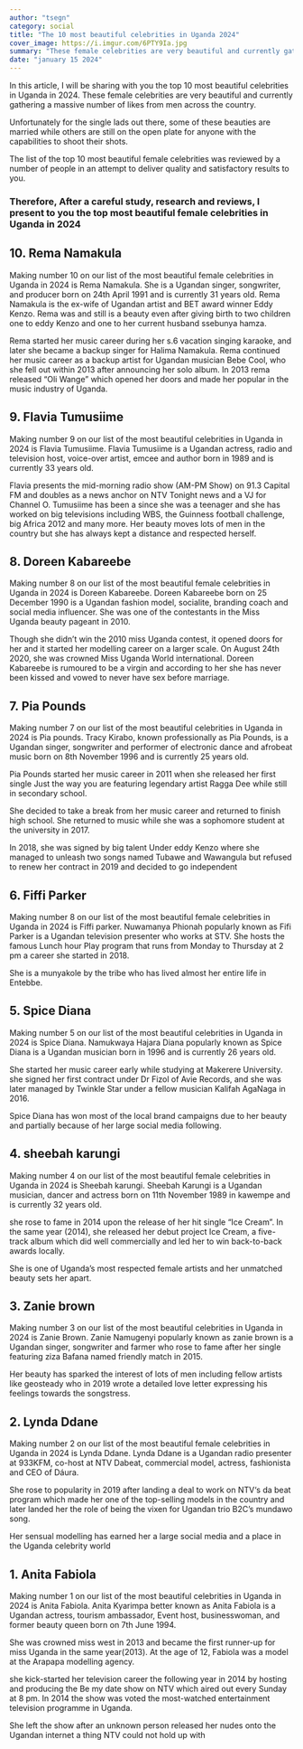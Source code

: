 ```yaml
---
author: "tsegn"
category: social
title: "The 10 most beautiful celebrities in Uganda 2024"
cover_image: https://i.imgur.com/6PTY9Ia.jpg
summary: "These female celebrities are very beautiful and currently gathering a massive number of likes"
date: "january 15 2024"
---
```


In this article, I will be sharing with you the top 10 most beautiful celebrities in Uganda in 2024. These female celebrities are very beautiful and currently gathering a massive number of likes from men across the country.

Unfortunately for the single lads out there, some of these beauties are married while others are still on the open plate for anyone with the capabilities to shoot their shots.

<AdsComponent />


The list of the top 10 most beautiful female celebrities was reviewed by a number of people in an attempt to deliver quality and satisfactory results to you.

### Therefore, After a careful study, research and reviews, I present to you the top most beautiful female celebrities in Uganda in 2024

## 10. Rema Namakula

Making number 10 on our list of the most beautiful female celebrities in Uganda in 2024 is Rema Namakula. She is a Ugandan singer, songwriter, and producer born on 24th April 1991 and is currently 31 years old. Rema Namakula is the ex-wife of Ugandan artist and BET award winner Eddy Kenzo. Rema was and still is a beauty even after giving birth to two children one to eddy Kenzo and one to her current husband ssebunya hamza.

Rema started her music career during her s.6 vacation singing karaoke, and later she became a backup singer for Halima Namakula. Rema continued her music career as a backup artist for Ugandan musician Bebe Cool, who she fell out within 2013 after announcing her solo album. In 2013 rema released “Oli Wange” which opened her doors and made her popular in the music industry of Uganda.

## 9. Flavia Tumusiime

Making number 9 on our list of the most beautiful celebrities in Uganda in 2024 is Flavia Tumusiime. Flavia Tumusiime is a Ugandan actress, radio and television host, voice-over artist, emcee and author born in 1989 and is currently 33 years old.

Flavia presents the mid-morning radio show (AM-PM Show) on 91.3 Capital FM and doubles as a news anchor on NTV Tonight news and a VJ for Channel O. Tumusiime has been a since she was a teenager and she has worked on big televisions including WBS, the Guinness football challenge, big Africa 2012 and many more. Her beauty moves lots of men in the country but she has always kept a distance and respected herself.

<AdsComponent />


## 8. Doreen Kabareebe

Making number 8 on our list of the most beautiful female celebrities in Uganda in 2024 is Doreen Kabareebe. Doreen Kabareebe born on 25 December 1990 is a Ugandan fashion model, socialite, branding coach and social media influencer. She was one of the contestants in the Miss Uganda beauty pageant in 2010.

Though she didn’t win the 2010 miss Uganda contest, it opened doors for her and it started her modelling career on a larger scale. On August 24th 2020, she was crowned Miss Uganda World international. Doreen Kabareebe is rumoured to be a virgin and according to her she has never been kissed and vowed to never have sex before marriage.

## 7. Pia Pounds

Making number 7 on our list of the most beautiful celebrities in Uganda in 2024 is Pia pounds. Tracy Kirabo, known professionally as Pia Pounds, is a Ugandan singer, songwriter and performer of electronic dance and afrobeat music born on 8th November 1996 and is currently 25 years old.

Pia Pounds started her music career in 2011 when she released her first single Just the way you are featuring legendary artist Ragga Dee while still in secondary school.

She decided to take a break from her music career and returned to finish high school. She returned to music while she was a sophomore student at the university in 2017.

In 2018, she was signed by big talent Under eddy Kenzo where she managed to unleash two songs named Tubawe and Wawangula but refused to renew her contract in 2019 and decided to go independent

<AdsComponent />


## 6. Fiffi Parker

Making number 8 on our list of the most beautiful female celebrities in Uganda in 2024 is Fiffi parker. Nuwamanya Phionah popularly known as Fifi Parker is a Ugandan television presenter who works at STV. She hosts the famous Lunch hour Play program that runs from Monday to Thursday at 2 pm a career she started in 2018.

She is a munyakole by the tribe who has lived almost her entire life in Entebbe.

## 5. Spice Diana

Making number 5 on our list of the most beautiful celebrities in Uganda in 2024 is Spice Diana. Namukwaya Hajara Diana popularly known as Spice Diana is a Ugandan musician born in 1996 and is currently 26 years old.

She started her music career early while studying at Makerere University. she signed her first contract under Dr Fizol of Avie Records, and she was later managed by Twinkle Star under a fellow musician Kalifah AgaNaga in 2016.

Spice Diana has won most of the local brand campaigns due to her beauty and partially because of her large social media following.

<AdsComponent />


## 4. sheebah karungi

Making number 4 on our list of the most beautiful female celebrities in Uganda in 2024 is Sheebah karungi. Sheebah Karungi is a Ugandan musician, dancer and actress born on 11th November 1989 in kawempe and is currently 32 years old.

she rose to fame in 2014 upon the release of her hit single “Ice Cream”. In the same year (2014), she released her debut project Ice Cream, a five-track album which did well commercially and led her to win back-to-back awards locally.

She is one of Uganda’s most respected female artists and her unmatched beauty sets her apart.

## 3. Zanie brown

Making number 3 on our list of the most beautiful celebrities in Uganda in 2024 is Zanie Brown. Zanie Namugenyi popularly known as zanie brown is a Ugandan singer, songwriter and farmer who rose to fame after her single featuring ziza Bafana named friendly match in 2015.

Her beauty has sparked the interest of lots of men including fellow artists like geosteady who in 2019 wrote a detailed love letter expressing his feelings towards the songstress.

<AdsComponent />


## 2. Lynda Ddane

Making number 2 on our list of the most beautiful female celebrities in Uganda in 2024 is Lynda Ddane. Lynda Ddane is a Ugandan radio presenter at 933KFM, co-host at NTV Dabeat, commercial model, actress, fashionista and CEO of Dáura.

She rose to popularity in 2019 after landing a deal to work on NTV‘s da beat program which made her one of the top-selling models in the country and later landed her the role of being the vixen for Ugandan trio B2C’s mundawo song.

Her sensual modelling has earned her a large social media and a place in the Uganda celebrity world

## 1. Anita Fabiola

Making number 1 on our list of the most beautiful celebrities in Uganda in 2024 is Anita Fabiola. Anita Kyarimpa better known as Anita Fabiola is a Ugandan actress, tourism ambassador, Event host, businesswoman, and former beauty queen born on 7th June 1994.

She was crowned miss west in 2013 and became the first runner-up for miss Uganda in the same year(2013). At the age of 12, Fabiola was a model at the Arapapa modelling agency.

she kick-started her television career the following year in 2014 by hosting and producing the Be my date show on NTV which aired out every Sunday at 8 pm. In 2014 the show was voted the most-watched entertainment television programme in Uganda.

She left the show after an unknown person released her nudes onto the Ugandan internet a thing NTV could not hold up with
